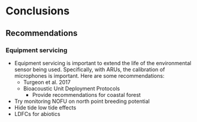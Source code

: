 # Conclusions

## Recommendations

### Equipment servicing

- Equipment servicing is important to extend the life of the environmental sensor being used. Specifically, with ARUs, the calibration of microphones is important. Here are some recommendations:
  - Turgeon et al. 2017
  - Bioacoustic Unit Deployment Protocols
    - Provide recommendations for coastal forest

- Try monitoring NOFU on north point breeding potential
- Hide tide low tide effects
- LDFCs for abiotics
